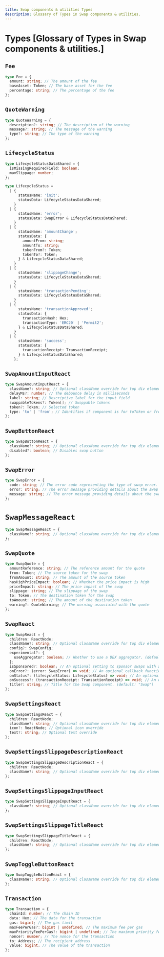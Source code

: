 ```yaml
---
title: Swap components & utilities Types
description: Glossary of Types in Swap components & utilities.
---
```


# Types [Glossary of Types in Swap components & utilities.]


## `Fee`

```ts
type Fee = {
  amount: string; // The amount of the fee
  baseAsset: Token; // The base asset for the fee
  percentage: string; // The percentage of the fee
};
```

## `QuoteWarning`

```ts
type QuoteWarning = {
  description?: string; // The description of the warning
  message?: string; // The message of the warning
  type?: string; // The type of the warning
};
```

## `LifecycleStatus`

```ts
type LifecycleStatusDataShared = {
  isMissingRequiredField: boolean;
  maxSlippage: number;
};

type LifecycleStatus =
  | {
      statusName: 'init';
      statusData: LifecycleStatusDataShared;
    }
  | {
      statusName: 'error';
      statusData: SwapError & LifecycleStatusDataShared;
    }
  | {
      statusName: 'amountChange';
      statusData: {
        amountFrom: string;
        amountTo: string;
        tokenFrom?: Token;
        tokenTo?: Token;
      } & LifecycleStatusDataShared;
    }
  | {
      statusName: 'slippageChange';
      statusData: LifecycleStatusDataShared;
    }
  | {
      statusName: 'transactionPending';
      statusData: LifecycleStatusDataShared;
    }
  | {
      statusName: 'transactionApproved';
      statusData: {
        transactionHash: Hex;
        transactionType: 'ERC20' | 'Permit2';
      } & LifecycleStatusDataShared;
    }
  | {
      statusName: 'success';
      statusData: {
        transactionReceipt: TransactionReceipt;
      } & LifecycleStatusDataShared;
    };
```

## `SwapAmountInputReact`

```ts
type SwapAmountInputReact = {
  className?: string; // Optional className override for top div element.
  delayMs?: number; // The debounce delay in milliseconds
  label: string; // Descriptive label for the input field
  swappableTokens?: Token[]; // Swappable tokens
  token?: Token; // Selected token
  type: 'to' | 'from'; // Identifies if component is for toToken or fromToken
};
```

## `SwapButtonReact`

```ts
type SwapButtonReact = {
  className?: string; // Optional className override for top div element.
  disabled?: boolean; // Disables swap button
};
```

## `SwapError`

```ts
type SwapError = {
  code: string; // The error code representing the type of swap error.
  error: string; // The error message providing details about the swap error.
  message: string; // The error message providing details about the swap error.
};
```

# `SwapMessageReact`

```ts
type SwapMessageReact = {
  className?: string; // Optional className override for top div element.
};
```

## `SwapQuote`

```ts
type SwapQuote = {
  amountReference: string; // The reference amount for the quote
  from: Token; // The source token for the swap
  fromAmount: string; // The amount of the source token
  hasHighPriceImpact: boolean; // Whether the price impact is high
  priceImpact: string; // The price impact of the swap
  slippage: string; // The slippage of the swap
  to: Token; // The destination token for the swap
  toAmount: string; // The amount of the destination token
  warning?: QuoteWarning; // The warning associated with the quote
};
```

## `SwapReact`

```ts
type SwapReact = {
  children: ReactNode;
  className?: string; // Optional className override for top div element.
  config?: SwapConfig;
  experimental?: {
    useAggregator: boolean; // Whether to use a DEX aggregator. (default: true)
  };
  isSponsored?: boolean; // An optional setting to sponsor swaps with a Paymaster. (default: false)
  onError?: (error: SwapError) => void; // An optional callback function that handles errors within the provider.
  onStatus?: (lifecycleStatus: LifecycleStatus) => void; // An optional callback function that exposes the component lifecycle state
  onSuccess?: (transactionReceipt: TransactionReceipt) => void; // An optional callback function that exposes the transaction receipt
  title?: string; // Title for the Swap component. (default: "Swap")
};
```

## `SwapSettingsReact`

```ts
type SwapSettingsReact = {
  children: ReactNode;
  className?: string; // Optional className override for top div element.
  icon?: ReactNode; // Optional icon override
  text?: string; // Optional text override
};
```

## `SwapSettingsSlippageDescriptionReact`

```ts
type SwapSettingsSlippageDescriptionReact = {
  children: ReactNode;
  className?: string; // Optional className override for top div element.
};
```

## `SwapSettingsSlippageInputReact`

```ts
type SwapSettingsSlippageInputReact = {
  className?: string; // Optional className override for top div element.
};
```

## `SwapSettingsSlippageTitleReact`

```ts
type SwapSettingsSlippageTitleReact = {
  children: ReactNode;
  className?: string; // Optional className override for top div element.
};
```

## `SwapToggleButtonReact`

```ts
type SwapToggleButtonReact = {
  className?: string; // Optional className override for top div element.
};
```

## `Transaction`

```ts
type Transaction = {
  chainId: number; // The chain ID
  data: Hex; // The data for the transaction
  gas: bigint; // The gas limit
  maxFeePerGas?: bigint | undefined; // The maximum fee per gas
  maxPriorityFeePerGas?: bigint | undefined; // The maximum priority fee per gas
  nonce?: number; // The nonce for the transaction
  to: Address; // The recipient address
  value: bigint; // The value of the transaction
};
```
